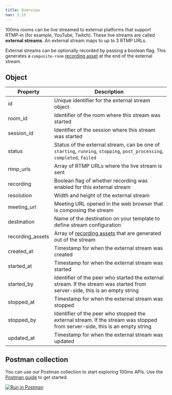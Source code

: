 ```yaml
---
title: Overview
nav: 3.15
---
```


100ms rooms can be live streamed to external platforms that support RTMP-in (for example, YouTube, Twitch). These live streams are called **external streams**. An external stream maps to up to 3 RTMP URLs.

External streams can be optionally recorded by passing a boolean flag. This generates a `composite-room` [recording asset](../recording-assets/overview) at the end of the external stream.

<EndpointRequest title="https://api.100ms.live/v2/external-streams" />

## Object

| Property         | Description                                      |
|------------------|--------------------------------------------------|
| id               | Unique identifier for the external stream object |
| room_id          | Identifier of the room where this stream was started |
| session_id       | Identifier of the session where this stream was started |
| status           | Status of the external stream, can be one of `starting`, `running`, `stopping`, `post_processing`, `completed`, `failed` |
| rtmp_urls        | Array of RTMP URLs where the live stream is sent |
| recording        | Boolean flag of whether recording was enabled for this external stream |
| resolution       | Width and height of the external stream |
| meeting_url      | Meeting URL opened in the web browser that is composing the stream |
| destination      | Name of the destination on your template to define stream configuration |
| recording_assets | Array of [recording assets](../recording-assets/overview) that are generated out of the stream |
| created_at       | Timestamp for when the external stream was created |
| started_at       | Timestamp for when the external stream was started |
| started_by       | Identifier of the peer who started the external stream. If the stream was started from server-side, this is an empty string |
| stopped_at       | Timestamp for when the external stream was stopped |
| stopped_by       | Identifier of the peer who stopped the external stream. If the stream was stopped from server-side, this is an empty string |
| updated_at       | Timestamp for when the external stream was updated |

## Postman collection

You can use our Postman collection to start exploring 100ms APIs. Use the [Postman guide](/server-side/v2/introduction/postman-guide) to get started.

[![Run in Postman](https://run.pstmn.io/button.svg)](https://god.gw.postman.com/run-collection/22726679-47dcd974-29d5-4965-a35b-bf9b74a8b25a?action=collection%2Ffork&collection-url=entityId%3D22726679-47dcd974-29d5-4965-a35b-bf9b74a8b25a%26entityType%3Dcollection%26workspaceId%3Dd9145dd6-337b-4761-81d6-21a30b4147a2)
